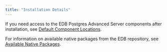 ```yaml
---
title: "Installation Details"
---
```


If you need access to the EDB Postgres Advanced Server components after installation, see [Default Component Locations](01_component_locations).

For information on available native packages from the EDB repository, see [Available Native Packages](02_rpm_packages).


